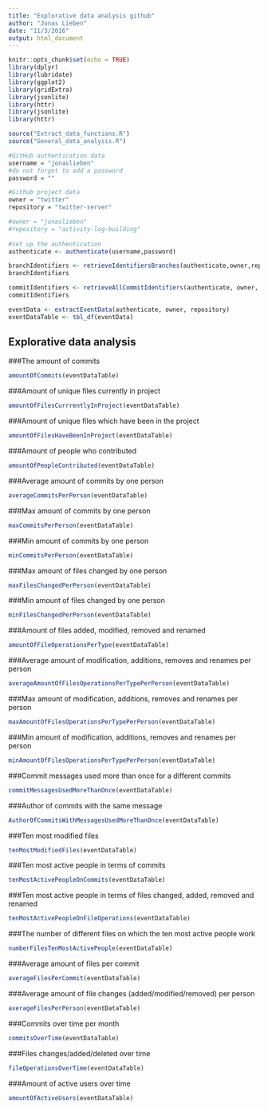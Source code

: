 ```yaml
---
title: "Explorative data analysis github"
author: "Jonas Lieben"
date: "11/3/2016"
output: html_document
---
```


```r
knitr::opts_chunk$set(echo = TRUE)
library(dplyr)
library(lubridate)
library(ggplot2)
library(gridExtra)
library(jsonlite)
library(httr)
library(jsonlite)
library(httr)

source("Extract_data_functions.R")
source("General_data_analysis.R")
```


```r
#GitHub authentication data
username = "jonaslieben"
#do not forget to add a password
password = ""

#Github project data
owner = "twitter"
repository = "twitter-server"

#owner = "jonaslieben"
#repository = "activity-log-building"
  
#set up the authentication 
authenticate <- authenticate(username,password)

branchIdentifiers <- retrieveIdentifiersBranches(authenticate,owner,repository)
branchIdentifiers

commitIdentifiers <- retrieveAllCommitIdentifiers(authenticate, owner, repository)
commitIdentifiers

eventData <- extractEventData(authenticate, owner, repository)
eventDataTable <- tbl_df(eventData)

```

## Explorative data analysis

###The amount of commits
```r
amountOfCommits(eventDataTable)
```

###Amount of unique files currently in project
```r
amountOfFilesCurrrentlyInProject(eventDataTable)
```

###Amount of unique files which have been in the project
```r
amountOfFilesHaveBeenInProject(eventDataTable)
```


###Amount of people who contributed
```r
amountOfPeopleContributed(eventDataTable)
```

###Average amount of commits by one person
```r
averageCommitsPerPerson(eventDataTable)
```

###Max amount of commits by one person
```r
maxCommitsPerPerson(eventDataTable)
```

###Min amount of commits by one person
```r
minCommitsPerPerson(eventDataTable)
```

###Max amount of files changed by one person
```r
maxFilesChangedPerPerson(eventDataTable)
```

###Min amount of files changed by one person
```r
minFilesChangedPerPerson(eventDataTable)
```

###Amount of files added, modified, removed and renamed 
```r
amountOfFileOperationsPerType(eventDataTable)
```

###Average amount of modification, additions, removes and renames per person
```r
averageAmountOfFilesOperationsPerTypePerPerson(eventDataTable)
```

###Max amount of modification, additions, removes and renames per person
```r
maxAmountOfFilesOperationsPerTypePerPerson(eventDataTable)
```

###Min amount of modification, additions, removes and renames per person
```r
minAmountOfFilesOperationsPerTypePerPerson(eventDataTable)
```

###Commit messages used more than once for a different commits
```r
commitMessagesUsedMoreThanOnce(eventDataTable)
```

###Author of commits with the same message
```r
AuthorOfCommitsWithMessagesUsedMoreThanOnce(eventDataTable)
```

###Ten most modified files
```r
tenMostModifiedFiles(eventDataTable)
```

###Ten most active people in terms of commits
```r
tenMostActivePeopleOnCommits(eventDataTable)
```

###Ten most active people in terms of files changed, added, removed and renamed
```r
tenMostActivePeopleOnFileOperations(eventDataTable)
```

###The number of different files on which the ten most active people work 
```r
numberFilesTenMostActivePeople(eventDataTable)
```

###Average amount of files per commit
```r
averageFilesPerCommit(eventDataTable)
```

###Average amount of file changes (added/modified/removed) per person
```r
averageFilesPerPerson(eventDataTable)
```

###Commits over time per month
```r
commitsOverTime(eventDataTable)
```

###Files changes/added/deleted over time
```r
fileOperationsOverTime(eventDataTable)
```

###Amount of active users over time
```r
amountOfActiveUsers(eventDataTable)
```

